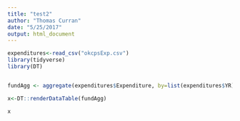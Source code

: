 ```yaml
---
title: "test2"
author: "Thomas Curran"
date: "5/25/2017"
output: html_document
---
```

```r
expenditures<-read_csv("okcpsExp.csv")
library(tidyverse)
library(DT)


fundAgg <- aggregate(expenditures$Expenditure, by=list(expenditures$YR), FUN=sum)

x<-DT::renderDataTable(fundAgg)  

x
```